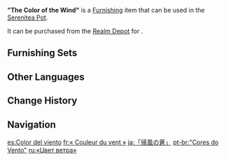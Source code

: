{{Furnishing Infobox
|id             = 372301
|image          = Item "The Color of the Wind".png
|category       = Landform
|subcategory    = Tree
|quality        = 3
|adeptal_energy = 20
|load           = 150
|reduced_load   = 150
|description    = A tree commonly found in [[Mondstadt]]. It is said that trees within Mondstadt's borders have been nourished by the breeze for so many years that some have been affected by [[elemental particles]], which is why [[Anemo Slimes]] are sometimes found dozing in the treetops.
|source1        = [[Realm Depot]]
|source2        = [[Adeptal Mirror]]
}}
'''"The Color of the Wind"''' is a [[Furnishing]] item that can be used in the [[Serenitea Pot]].

It can be purchased from the [[Realm Depot]] for {{Item|Realm Currency|30|x=80}}.

==Furnishing Sets==
{{Craft Usage|type=Furnishing Set}}

==Other Languages==
{{Other Languages
|en      = "The Color of the Wind"
|zhs     = 「归风的苍色」
|zhs_rm  = "Guī Fēng de Cāng Sè"
|zht     = 「歸風的蒼色」
|zht_rm  = "Guī Fēng de Cāng Sè"
|zh_tl   = 
|ja      = 「帰風の蒼」
|ja_rm   = "Ki Fuu no Ao"
|ja_tl   = 
|ko      = 「창색의 바람」
|ko_rm   = "Changsaek-ui Baram"
|ko_tl   = "The Blue Color of the Wind"
|es      = Color del viento
|es_tl   = Color of the Wind
|fr      = «&nbsp;Couleur du vent&nbsp;»
|fr_tl   = "Color of the Wind"
|ru      = «Цвет ветра»
|ru_tl   = "The Color of the Wind"
|th      = "สีแห่งสายลม"
|th_rm   = "Si haeng Sai-lom"
|th_tl   = 
|vi      = Màu Xanh Của Gió
|vi_tl   = 
|de      = „Die Farbe des Windes“
|de_tl   = "The Color of the Wind"
|id      = "Warna Angin"
|id_tl   = "Wind Color"
|pt      = "Cores do Vento"
|pt_tl   = 
|tr      = "Rüzgarın Rengi"
|tr_tl   = 
|it      = Il colore del vento
|it_tl   = The Color of the Wind
}}

==Change History==
{{Change History|1.5}}

==Navigation==
{{Furnishing Navbox|exterior}}

[[es:Color del viento]]
[[fr:« Couleur du vent »]]
[[ja:「帰風の蒼」]]
[[pt-br:"Cores do Vento"]]
[[ru:«Цвет ветра»]]